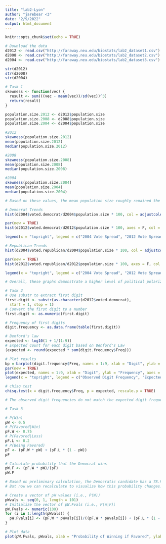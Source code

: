 ```yaml
---
title: "lab2-Lyon"
author: "jarebear <3"
date: "2/9/2022"
output: html_document
---
```


```r
knitr::opts_chunk$set(echo = TRUE)
```

```r
# Download the data
d2012 <- read.csv("http://faraway.neu.edu/biostats/lab2_dataset1.csv")
d2008 <- read.csv("http://faraway.neu.edu/biostats/lab2_dataset2.csv")
d2004 <- read.csv("http://faraway.neu.edu/biostats/lab2_dataset3.csv")

str(d2012)
str(d2008)
str(d2004)
```

```r
# Task 1
skewness <- function(vec) {
  result <- sum(((vec - mean(vec))/sd(vec))^3)
  return(result)
}

population.size.2012 <- d2012$population.size
population.size.2008 <- d2008$population.size
population.size.2004 <- d2004$population.size

#2012
skewness(population.size.2012)
mean(population.size.2012)
median(population.size.2012)

#2008
skewness(population.size.2008)
mean(population.size.2008)
median(population.size.2008)

#2004
skewness(population.size.2004)
mean(population.size.2004)
median(population.size.2004)

# Based on these values, the mean population size roughly remained the same with small fluctuations. The median population size steadily increased across all three election years. The skewness slightly decreased from 2004 to 2008 before plummeting in 2012.
```

```r
# Democrat Trends
hist(d2004$voted.democrat/d2004$population.size * 100, col = adjustcolor("steelblue1", alpha.f = 0.3), xlim = c(0, 100), xlab = "Percentage of Votes", main = "2004 & 2012 Democrat Votes", breaks = 30)

par(new = TRUE)
hist(d2012$voted.democrat/d2012$population.size * 100, axes = F, col = adjustcolor("blue4", alpha.f = 0.3), xlim = c(0, 100), xlab = "Percentage of Votes", main = "2004 & 2012 Democrat Votes", breaks = 7)

legend(x = "topright", legend = c("2004 Vote Spread", "2012 Vote Spread"), col = c("steelblue1", "blue4"), pch = 1)

# Republican Trends
hist(d2004$voted.republican/d2004$population.size * 100, col = adjustcolor("red1", alpha.f = 0.3), xlim = c(0, 100), xlab = "Percentage of Votes", main = "2004 & 2012 Republican Votes", breaks = 30)

par(new = TRUE)
hist(d2012$voted.republican/d2012$population.size * 100, axes = F, col = adjustcolor("red4", alpha.f = 0.3), xlim = c(0, 100), xlab = "Percentage of Votes", main = "2004 & 2012 Republican Votes", breaks = 7)

legend(x = "topright", legend = c("2004 Vote Spread", "2012 Vote Spread"), col = c("red1", "red4"), pch = 1)

# Overall, these graphs demonstrate a higher level of political polarization between 2004 and 2012.
```

```r
# Task 2
# Use substr to extract first digit
first.digit <- substr(as.character(d2012$voted.democrat),
  start = 1, stop = 1)
# Convert the first digit to a number
first.digit <- as.numeric(first.digit)

# Frequency of first digits
digit.frequency <- as.data.frame(table(first.digit))

# Benford's law
expected <- log10(1 + 1/(1:9))
# Expected count for each digit based on Benford's Law
(expected <- round(expected * sum(digit.frequency$Freq)))

# Plot results
bp = barplot(digit.frequency$Freq, names = 1:9, xlab = "Digit", ylab = "Frequency")
par(new = TRUE)
plot(expected, names = 1:9, xlab = "Digit", ylab = "Frequency", axes = F, col = "red")
legend(x = "topright", legend = c("Observed Digit Frequency", "Expected Digit Frequency"), col = c("grey", "red"), pch = 1)

# chisq test
chisq.test(x = digit.frequency$Freq, p = expected, rescale.p = TRUE)

# The observed digit frequencies do not match the expected digit frequencies within the Chi-squared test, insinuating that the vote data was falsified!
```

```r
# Task 3

# P(Win)
pW <- 0.5
# P(Favored|Win)
pF.W <- 0.75
# P(Favored|Loss)
pF.L <- 0.2
# P(Being Favored)
pF <- (pF.W * pW) + (pF.L * (1 - pW))
pF

# Calculate probability that the Democrat wins
pW.F <- (pF.W * pW)/(pF)
pW.F

# Based on preliminary calculation, the Democratic candidate has a 78.95% chance of winning the election.
# But now we can recalculate to visualize how this probability changes...

# Create a vector of pW values (i.e., P(W))
pWvals <- seq(0, 1, length = 101)
# Initialize the vector of pW.Fvals (i.e., P(W|F))
pW.Fvals <- numeric(100)
for (i in 1:length(pWvals)) {
  pW.Fvals[i] <- (pF.W * pWvals[i])/((pF.W * pWvals[i]) + (pF.L * (1 - pWvals[i])))
}

# Plot data
plot(pW.Fvals, pWvals, xlab = "Probability of Winning if Favored", ylab = "Probability of Winning", col = "red", abline(b=1, a=0))
```

